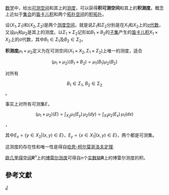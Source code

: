 [[数学|数学]]中，给出[[可测空间|可测空间]]和其上的[[测度|测度]]，可以获得'''积可测空间'''和其上的'''积测度'''。概念上近似于[[集合_(數學)|集合]]的[[笛卡儿积|笛卡儿积]]和两个[[拓扑空间|拓扑空间]]的[[积拓扑|积拓扑]]。

设<math>(X_1, \Sigma_1)</math>和<math>(X_2, \Sigma_2)</math>是两个[[测度空间|测度空间]]，就是说<math>\Sigma_1</math>和<math>\Sigma_2</math>分别是在<math>X_1</math>和<math>X_2</math>上的[[σ代数|σ代数]]，又设<math>\mu_1</math>和<math>\mu_2</math>是其上的测度。以<math>\Sigma_1 \times \Sigma_2</math>记形如<math>B_1 \times B_2</math>的[[子集|子集]]产生的[[笛卡儿积|笛卡儿积]]<math>X_1 \times X_2</math>上的σ代数，其中<math>B_1 \in \Sigma_1</math>及<math>B_2 \in \Sigma_2</math>。

'''积测度'''<math>\mu_1 \times \mu_2</math>定义为在可测空间<math>(X_1 \times X_2, \Sigma_1 \times \Sigma_2)</math>上唯一的测度，适合

:<math> (\mu_1 \times \mu_2)(B_1 \times B_2) = \mu_1(B_1) \mu_2(B_2)</math>    

对所有 

:<math> B_1 \in \Sigma_1,\ B_2 \in \Sigma_2</math>。

事实上对所有可测集''E''，

:<math>(\mu_1 \times \mu_2)(E) = \int_{X_2} \mu_1(E_y)\,\mu_2(dy) = \int_{X_1} \mu_2(E_{x})\,\mu_1(dx)</math>，

其中<math>E_x=\{y\in X_2 | (x,y) \in E\}</math>，<math>E_y=\{x\in X_1 | (x,y) \in E\}</math>，两个都是可测集。

这测度的存在性和唯一性是得自[[哈恩-柯尔莫哥洛夫定理|哈恩-柯尔莫哥洛夫定理]]. 

[[欧几里得空间|欧几里得空间]]'''R'''<sup>''n''</sup>上的[[博雷尔测度|博雷尔测度]]可得自''n''个[[实数轴|实数轴]]'''R'''上的博雷尔测度的积。

==參考文獻==
{{planetmath|urlid=productmeasure|title=Product measure}}

[[Category:测度论|J]]